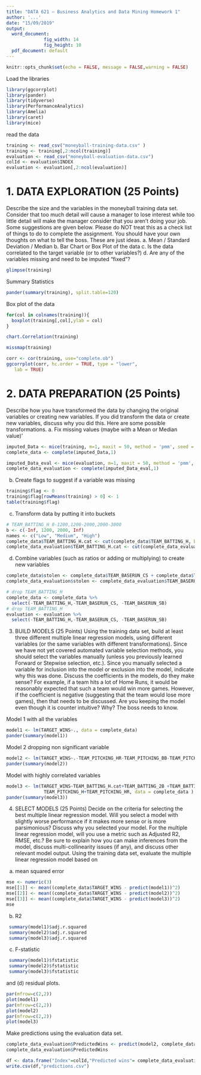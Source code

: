 ```yaml
---
title: "DATA 621 – Business Analytics and Data Mining Homework 1"
author: '...'
date: "15/09/2019"
output:
  word_document: 
              fig_width: 14
              fig_height: 10
  pdf_document: default
---
```


```r
knitr::opts_chunk$set(echo = FALSE, message = FALSE,warning = FALSE)

```

Load the libraries

```r
library(ggcorrplot)
library(pander)
library(tidyverse)
library(PerformanceAnalytics)
library(Amelia)
library(caret)
library(mice)
```

read the data
```r
training <- read_csv("moneyball-training-data.csv" )
training <- training[,2:ncol(training)]
evaluation <- read_csv("moneyball-evaluation-data.csv")
colId <- evaluation$INDEX
evaluation <- evaluation[,2:ncol(evaluation)]
```

# 1. DATA EXPLORATION (25 Points)

Describe the size and the variables in the moneyball training data set. Consider that too much detail will cause a manager to lose interest while too little detail will make the manager consider that you aren’t doing your job. Some suggestions are given below. Please do NOT treat this as a check list of things to do to complete the assignment. You should have your own thoughts on what to tell the boss. These are just ideas.
a. Mean / Standard Deviation / Median
b. Bar Chart or Box Plot of the data
c. Is the data correlated to the target variable (or to other variables?)
d. Are any of the variables missing and need to be imputed “fixed”?

```r
glimpse(training)
```

Summary Statistics
```r
pander(summary(training), split.table=120)
```
Box plot of the data

```r
for(col in colnames(training)){
  boxplot(training[,col],ylab = col)
}

```

```r
chart.Correlation(training)
```

```r
missmap(training)
```
```r
corr <- cor(training, use="complete.ob")
ggcorrplot(corr, hc.order = TRUE, type = "lower",
   lab = TRUE)
```

# 2. DATA PREPARATION (25 Points)
Describe how you have transformed the data by changing the original variables or creating new variables. If you did transform the data or create new variables, discuss why you did this. Here are some possible transformations.
a. Fix missing values (maybe with a Mean or Median value)'
```r
imputed_Data <- mice(training, m=1, maxit = 50, method = 'pmm', seed = 500)
complete_data <- complete(imputed_Data,1)

imputed_Data_eval <- mice(evaluation, m=1, maxit = 50, method = 'pmm', seed = 500)
complete_data_evaluation <- complete(imputed_Data_eval,1)
```


b. Create flags to suggest if a variable was missing
```r
training$flag <- 0
training$flag[rowMeans(training) > 0] <- 1
table(training$flag)
```

c. Transform data by putting it into buckets
```r
# TEAM_BATTING_H 0-1200,1200-2000,2000-3000
b <- c(-Inf, 1200, 2000, Inf)
names <- c("Low", "Medium", "High")
complete_data$TEAM_BATTING_H.cat <- cut(complete_data$TEAM_BATTING_H, breaks = b, labels = names)
complete_data_evaluation$TEAM_BATTING_H.cat <- cut(complete_data_evaluation$TEAM_BATTING_H, breaks = b, labels = names)


```



d. Combine variables (such as ratios or adding or multiplying) to create new variables
```r
complete_data$stolen <- complete_data$TEAM_BASERUN_CS + complete_data$TEAM_BASERUN_SB
complete_data_evaluation$stolen <- complete_data_evaluation$TEAM_BASERUN_CS + complete_data_evaluation$TEAM_BASERUN_SB
```
```r
# drop TEAM_BATTING_H
complete_data <- complete_data %>% 
  select(-TEAM_BATTING_H,-TEAM_BASERUN_CS, -TEAM_BASERUN_SB)
# drop TEAM_BATTING_H
evaluation <- evaluation %>% 
  select(-TEAM_BATTING_H,-TEAM_BASERUN_CS, -TEAM_BASERUN_SB)
```


3. BUILD MODELS (25 Points)
Using the training data set, build at least three different multiple linear regression models, using different variables (or the same variables with different transformations). Since we have not yet covered automated variable selection methods, you should select the variables manually (unless you previously learned Forward or Stepwise selection, etc.). Since you manually selected a variable for inclusion into the model or exclusion into the model, indicate why this was done.
Discuss the coefficients in the models, do they make sense? For example, if a team hits a lot of Home Runs, it would be reasonably expected that such a team would win more games. However, if the coefficient is negative (suggesting that the team would lose more games), then that needs to be discussed. Are you keeping the model even though it is counter intuitive? Why? The boss needs to know.

Model 1 with all the variables
```r
model1 <- lm(TARGET_WINS~., data = complete_data)
pander(summary(model1))
```

Model 2 dropping non significant variable
```r
model2 <- lm(TARGET_WINS~.-TEAM_PITCHING_HR-TEAM_PITCHING_BB-TEAM_PITCHING_SO, data = complete_data)
pander(summary(model2))
```

Model with highly correlated variables
```r
model3 <- lm(TARGET_WINS~TEAM_BATTING_H.cat+TEAM_BATTING_2B +TEAM_BATTING_HR + TEAM_BATTING_BB+
              TEAM_PITCHING_H+TEAM_PITCHING_HR, data = complete_data )
pander(summary(model3))
```

4. SELECT MODELS (25 Points)
Decide on the criteria for selecting the best multiple linear regression model. Will you select a model with slightly worse performance if it makes more sense or is more parsimonious? Discuss why you selected your model.
For the multiple linear regression model, will you use a metric such as Adjusted R2, RMSE, etc.? Be sure to explain how you can make inferences from the model, discuss multi-collinearity issues (if any), and discuss other relevant model output. Using the training data set, evaluate the multiple linear regression model based on 
(a) mean squared error
```r
mse <- numeric(3)
mse[[1]] <- mean((complete_data$TARGET_WINS - predict(model1))^2)
mse[[2]] <- mean((complete_data$TARGET_WINS - predict(model2))^2)
mse[[3]] <- mean((complete_data$TARGET_WINS - predict(model3))^2)
mse
```

(b) R2
```r
 summary(model1)$adj.r.squared
 summary(model2)$adj.r.squared
 summary(model3)$adj.r.squared
```

(c) F-statistic
```r
 summary(model1)$fstatistic
 summary(model2)$fstatistic
 summary(model3)$fstatistic
```

and (d) residual plots.

```r
par(mfrow=c(2,2))
plot(model1)
par(mfrow=c(2,2))
plot(model2)
par(mfrow=c(2,2))
plot(model3)
```

 Make predictions using the evaluation data set.
 
```r
complete_data_evaluation$PredictedWins <- predict(model2, complete_data_evaluation)
complete_data_evaluation$PredictedWins
```
```r
df <- data.frame("Index"=colId,"Predicted wins"= complete_data_evaluation$PredictedWins)
write.csv(df,"predictions.csv")
```
 
 